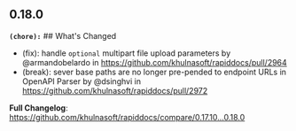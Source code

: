 ## 0.18.0
**`(chore):`** ## What's Changed
* (fix): handle `optional` multipart file upload parameters by @armandobelardo in https://github.com/khulnasoft/rapiddocs/pull/2964
* (break): sever base paths are no longer pre-pended to endpoint URLs in OpenAPI Parser by @dsinghvi in https://github.com/khulnasoft/rapiddocs/pull/2972


**Full Changelog**: https://github.com/khulnasoft/rapiddocs/compare/0.17.10...0.18.0

